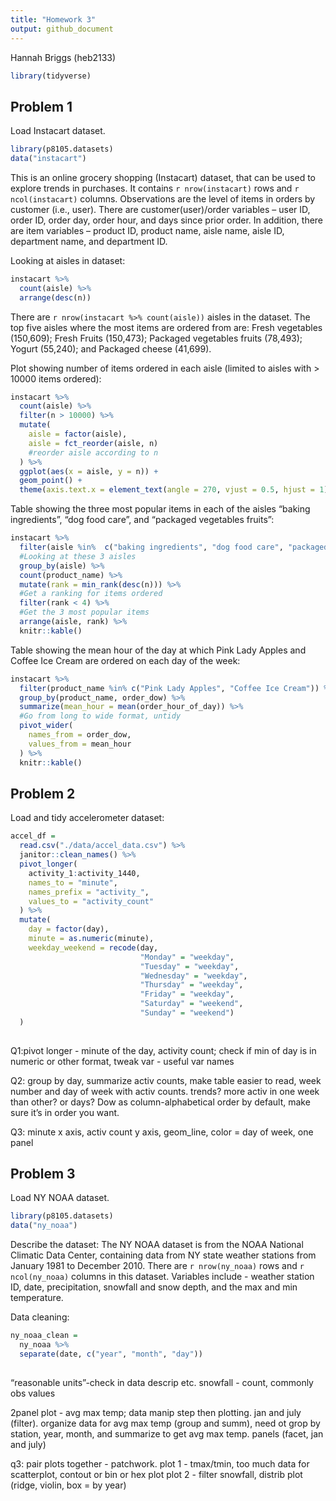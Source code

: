 ```yaml
---
title: "Homework 3"
output: github_document
---
```


Hannah Briggs (heb2133)

```r
library(tidyverse)
```

## Problem 1

Load Instacart dataset.

```r
library(p8105.datasets)
data("instacart")
```

This is an online grocery shopping (Instacart) dataset, that can be used to explore trends in purchases. It contains `r nrow(instacart)` rows and `r ncol(instacart)` columns. Observations are the level of items in orders by customer (i.e., user). There are customer(user)/order variables -- user ID, order ID, order day, order hour, and days since prior order. In addition, there are item variables -- product ID, product name, aisle name, aisle ID, department name, and department ID. 

Looking at aisles in dataset:

```r
instacart %>% 
  count(aisle) %>% 
  arrange(desc(n))
```

There are `r nrow(instacart %>% count(aisle))` aisles in the dataset. The top five aisles where the most items are ordered from are: Fresh vegetables (150,609); Fresh Fruits (150,473); Packaged vegetables fruits (78,493); Yogurt (55,240); and Packaged cheese (41,699).

Plot showing number of items ordered in each aisle (limited to aisles with > 10000 items ordered):

```r
instacart %>% 
  count(aisle) %>%
  filter(n > 10000) %>% 
  mutate(
    aisle = factor(aisle),
    aisle = fct_reorder(aisle, n)
    #reorder aisle according to n
  ) %>% 
  ggplot(aes(x = aisle, y = n)) +
  geom_point() +
  theme(axis.text.x = element_text(angle = 270, vjust = 0.5, hjust = 1))
```

Table showing the three most popular items in each of the aisles “baking ingredients”, “dog food care”, and “packaged vegetables fruits”:

```r
instacart %>% 
  filter(aisle %in%  c("baking ingredients", "dog food care", "packaged vegetables fruits")) %>% 
  #Looking at these 3 aisles
  group_by(aisle) %>% 
  count(product_name) %>% 
  mutate(rank = min_rank(desc(n))) %>% 
  #Get a ranking for items ordered
  filter(rank < 4) %>% 
  #Get the 3 most popular items
  arrange(aisle, rank) %>% 
  knitr::kable()
```

Table showing the mean hour of the day at which Pink Lady Apples and Coffee Ice Cream are ordered on each day of the week:

```r
instacart %>% 
  filter(product_name %in% c("Pink Lady Apples", "Coffee Ice Cream")) %>% 
  group_by(product_name, order_dow) %>% 
  summarize(mean_hour = mean(order_hour_of_day)) %>% 
  #Go from long to wide format, untidy
  pivot_wider(
    names_from = order_dow, 
    values_from = mean_hour
  ) %>% 
  knitr::kable()
```


## Problem 2

Load and tidy accelerometer dataset:

```r
accel_df = 
  read.csv("./data/accel_data.csv") %>%
  janitor::clean_names() %>% 
  pivot_longer(
    activity_1:activity_1440,
    names_to = "minute",
    names_prefix = "activity_",
    values_to = "activity_count"
  ) %>% 
  mutate(
    day = factor(day),
    minute = as.numeric(minute),
    weekday_weekend = recode(day, 
                             "Monday" = "weekday",
                             "Tuesday" = "weekday",
                             "Wednesday" = "weekday",
                             "Thursday" = "weekday",
                             "Friday" = "weekday",
                             "Saturday" = "weekend",
                             "Sunday" = "weekend")
  )
  
```


Q1:pivot longer - minute of the day, activity count; check if min of day is in numeric or other format, tweak var - useful var names

Q2: group by day, summarize activ counts, make table easier to read, week number and day of week with activ counts. trends? more activ in one week than other? or days? Dow as column-alphabetical order by default, make sure it's in order you want.

Q3: minute x axis, activ count y axis, geom_line, color = day of week, one panel

## Problem 3 

Load NY NOAA dataset. 

```r
library(p8105.datasets)
data("ny_noaa")
```

Describe the dataset: The NY NOAA dataset is from the NOAA National Climatic Data Center, containing data from NY state weather stations from January 1981 to December 2010. There are `r nrow(ny_noaa)` rows and `r ncol(ny_noaa)` columns in this dataset. Variables include - weather station ID, date, precipitation, snowfall and snow depth, and the max and min temperature.

Data cleaning: 
```r
ny_noaa_clean = 
  ny_noaa %>% 
  separate(date, c("year", "month", "day")) 
  
```


"reasonable units"-check in data descrip etc.
snowfall - count, commonly obs values

2panel plot - avg max temp; data manip step then plotting. jan and july (filter). organize data for avg max temp (group and summ), need ot grop by station, year, month, and summarize to get avg max temp. panels (facet, jan and july)

q3: pair plots together - patchwork. 
plot 1 - tmax/tmin, too much data for scatterplot, contout or bin or hex plot
plot 2 - filter snowfall, distrib plot (ridge, violin, box = by year)